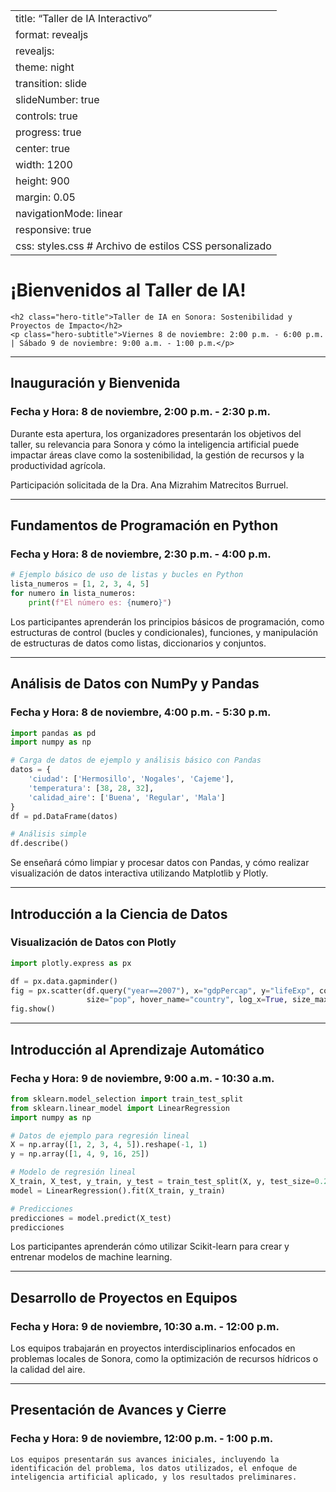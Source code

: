 
---
title: "Taller de IA Interactivo"
format: revealjs
revealjs:
  theme: night
  transition: slide
  slideNumber: true
  controls: true
  progress: true
  center: true
  width: 1200
  height: 900
  margin: 0.05
  navigationMode: linear
  responsive: true
  css: styles.css  # Archivo de estilos CSS personalizado
---

# ¡Bienvenidos al Taller de IA!
<div class="hero-section">
    <h2 class="hero-title">Taller de IA en Sonora: Sostenibilidad y Proyectos de Impacto</h2>
    <p class="hero-subtitle">Viernes 8 de noviembre: 2:00 p.m. - 6:00 p.m. | Sábado 9 de noviembre: 9:00 a.m. - 1:00 p.m.</p>
</div>

---

## Inauguración y Bienvenida
### Fecha y Hora: 8 de noviembre, 2:00 p.m. - 2:30 p.m.

Durante esta apertura, los organizadores presentarán los objetivos del taller, su relevancia para Sonora y cómo la inteligencia artificial puede impactar áreas clave como la sostenibilidad, la gestión de recursos y la productividad agrícola.

Participación solicitada de la Dra. Ana Mizrahim Matrecitos Burruel.

---

## Fundamentos de Programación en Python
### Fecha y Hora: 8 de noviembre, 2:30 p.m. - 4:00 p.m.

```python
# Ejemplo básico de uso de listas y bucles en Python
lista_numeros = [1, 2, 3, 4, 5]
for numero in lista_numeros:
    print(f"El número es: {numero}")
```

Los participantes aprenderán los principios básicos de programación, como estructuras de control (bucles y condicionales), funciones, y manipulación de estructuras de datos como listas, diccionarios y conjuntos. 

---

## Análisis de Datos con NumPy y Pandas
### Fecha y Hora: 8 de noviembre, 4:00 p.m. - 5:30 p.m.

```python
import pandas as pd
import numpy as np

# Carga de datos de ejemplo y análisis básico con Pandas
datos = {
    'ciudad': ['Hermosillo', 'Nogales', 'Cajeme'],
    'temperatura': [38, 28, 32],
    'calidad_aire': ['Buena', 'Regular', 'Mala']
}
df = pd.DataFrame(datos)

# Análisis simple
df.describe()
```

Se enseñará cómo limpiar y procesar datos con Pandas, y cómo realizar visualización de datos interactiva utilizando Matplotlib y Plotly.

---

## Introducción a la Ciencia de Datos
### Visualización de Datos con Plotly

```python
import plotly.express as px

df = px.data.gapminder()
fig = px.scatter(df.query("year==2007"), x="gdpPercap", y="lifeExp", color="continent",
                 size="pop", hover_name="country", log_x=True, size_max=60)
fig.show()
```

---

## Introducción al Aprendizaje Automático
### Fecha y Hora: 9 de noviembre, 9:00 a.m. - 10:30 a.m.

```python
from sklearn.model_selection import train_test_split
from sklearn.linear_model import LinearRegression
import numpy as np

# Datos de ejemplo para regresión lineal
X = np.array([1, 2, 3, 4, 5]).reshape(-1, 1)
y = np.array([1, 4, 9, 16, 25])

# Modelo de regresión lineal
X_train, X_test, y_train, y_test = train_test_split(X, y, test_size=0.2, random_state=42)
model = LinearRegression().fit(X_train, y_train)

# Predicciones
predicciones = model.predict(X_test)
predicciones
```

Los participantes aprenderán cómo utilizar Scikit-learn para crear y entrenar modelos de machine learning.

---

## Desarrollo de Proyectos en Equipos
### Fecha y Hora: 9 de noviembre, 10:30 a.m. - 12:00 p.m.

Los equipos trabajarán en proyectos interdisciplinarios enfocados en problemas locales de Sonora, como la optimización de recursos hídricos o la calidad del aire.

---

## Presentación de Avances y Cierre
### Fecha y Hora: 9 de noviembre, 12:00 p.m. - 1:00 p.m.

<div class="marco-final">
    Los equipos presentarán sus avances iniciales, incluyendo la identificación del problema, los datos utilizados, el enfoque de inteligencia artificial aplicado, y los resultados preliminares.
</div>

